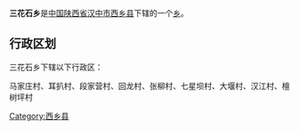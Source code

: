 {{中国乡级行政区
|行政区全称 = 三花石乡
|景观照片文件名 = 
|景观照片描述 = 
|汉语拼音 =
|其他语言 = 
|其他语言名称 = 
|位置图文件名 = 
|位置图描述 = 
|自定义图片=
|上级行政区 = [[陕西省|陕西省]][[汉中市|汉中市]][[西乡县|西乡县]]
|行政区类别 = [[乡级行政区|乡]]
|行政区划代码 = 
|行政区划 = 
|村委会 = 
|居委会 = 
|建置时间 = 
|领导职位 = 
|领导名称 = 
|政府驻地 = 
|毗邻 = 
|地理坐标 = 
|总面积 = 
|总人口 = 
|户籍人口 = 
|户籍人口年份 = 
|常住人口 = 
|常住人口年份 = 
|人口密度 = 
|GDP = 
|邮政编码 = 
|电话区号 = 
|官方网站 = 
|网站名称 = 
}}
'''三花石乡'''是[[中华人民共和国|中国]][[陕西省|陕西省]][[汉中市|汉中市]][[西乡县|西乡县]]下辖的一个[[乡级行政区|乡]]。

== 行政区划 ==
三花石乡下辖以下行政区：

马家庄村、耳扒村、段家营村、回龙村、张柳村、七星坝村、大堰村、汉江村、檀树坪村

{{陕西小作品}}
{{西乡县行政区划}}

[[Category:西乡县|Category:西乡县]]